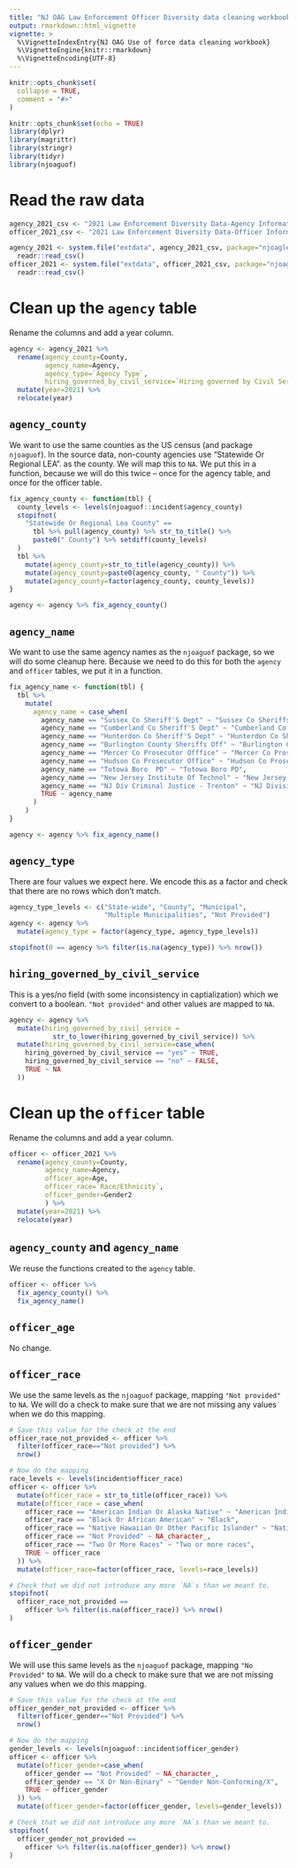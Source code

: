 ```yaml
---
title: "NJ OAG Law Enforcement Officer Diversity data cleaning workbook"
output: rmarkdown::html_vignette
vignette: >
  %\VignetteIndexEntry{NJ OAG Use of force data cleaning workbook}
  %\VignetteEngine{knitr::rmarkdown}
  %\VignetteEncoding{UTF-8}
---
```


```r
knitr::opts_chunk$set(
  collapse = TRUE,
  comment = "#>"
)
```

```r
knitr::opts_chunk$set(echo = TRUE)
library(dplyr)
library(magrittr)
library(stringr)
library(tidyr)
library(njoaguof)
```

# Read the raw data
```r
agency_2021_csv <- "2021 Law Enforcement Diversity Data-Agency Information.csv"
officer_2021_csv <- "2021 Law Enforcement Diversity Data-Officer Information.csv"

agency_2021 <- system.file("extdata", agency_2021_csv, package="njoagleod") %>%
  readr::read_csv()
officer_2021 <- system.file("extdata", officer_2021_csv, package="njoagleod") %>%
  readr::read_csv()
```

# Clean up the `agency` table
Rename the columns and add a year column.
```r
agency <- agency_2021 %>%
  rename(agency_county=County,
         agency_name=Agency,
         agency_type=`Agency Type`,
         hiring_governed_by_civil_service=`Hiring governed by Civil Service?`) %>%
  mutate(year=2021) %>% 
  relocate(year)
```

## `agency_county`
We want to use the same counties as the US census (and package `njoaguof`).
In the source data, non-county agencies use "Statewide Or Regional LEA". as the
county. We will map this to `NA`.  We put this in a function, because we will
do this twice -- once for the agency table, and once for the officer table.
```r
fix_agency_county <- function(tbl) {
  county_levels <- levels(njoaguof::incident$agency_county)
  stopifnot(
    "Statewide Or Regional Lea County" ==
      tbl %>% pull(agency_county) %>% str_to_title() %>%
      paste0(" County") %>% setdiff(county_levels)
  )
  tbl %>%
    mutate(agency_county=str_to_title(agency_county)) %>%
    mutate(agency_county=paste0(agency_county, " County")) %>%
    mutate(agency_county=factor(agency_county, county_levels))
}

agency <- agency %>% fix_agency_county()
```
## `agency_name`
We want to use the same agency names as the `njoaguof` package, so we will
do some cleanup here.  Because we need to do this for both the `agency` and
`officer` tables, we put it in a function.

```r
fix_agency_name <- function(tbl) {
  tbl %>%
    mutate(
      agency_name = case_when(
        agency_name == "Sussex Co Sheriff'S Dept" ~ "Sussex Co Sheriffs Dept",
        agency_name == "Cumberland Co Sheriff'S Dept" ~ "Cumberland Co Sheriffs Dept",
        agency_name == "Hunterdon Co Sheriff'S Dept" ~ "Hunterdon Co Sheriffs Dept",
        agency_name == "Burlington County Sheriffs Off" ~ "Burlington Co Sheriffs Office",
        agency_name == "Mercer Co Prosecutor Offfice" ~ "Mercer Co Prosecutors Office",
        agency_name == "Hudson Co Prosecutor Office" ~ "Hudson Co Prosecutors Office",
        agency_name == "Totowa Boro  PD" ~ "Totowa Boro PD",
        agency_name == "New Jersey Institute Of Technol" ~ "New Jersey Institute Of Technology",
        agency_name == "NJ Div Criminal Justice - Trenton" ~ "NJ Division of Criminal Justice",
        TRUE ~ agency_name
      )
    )
}

agency <- agency %>% fix_agency_name()
```
## `agency_type`
There are four values we expect here. We encode this as a factor and
check that there are no rows which don't match.
```r
agency_type_levels <- c("State-wide", "County", "Municipal", 
                        "Multiple Municipalities", "Not Provided")
agency <- agency %>%
  mutate(agency_type = factor(agency_type, agency_type_levels))

stopifnot(0 == agency %>% filter(is.na(agency_type)) %>% nrow())
```

## `hiring_governed_by_civil_service`
This is a yes/no field (with some inconsistency in captialization) which we convert to a boolean. `"Not provided"` and other values are mapped to `NA`. 
```r
agency <- agency %>% 
  mutate(hiring_governed_by_civil_service = 
           str_to_lower(hiring_governed_by_civil_service)) %>%
  mutate(hiring_governed_by_civil_service=case_when(
    hiring_governed_by_civil_service == "yes" ~ TRUE,
    hiring_governed_by_civil_service == "no" ~ FALSE,
    TRUE ~ NA
  )) 
```

# Clean up the `officer` table
Rename the columns and add a year column.
```r
officer <- officer_2021 %>%
  rename(agency_county=County,
         agency_name=Agency,
         officer_age=Age,
         officer_race=`Race/Ethnicity`,
         officer_gender=Gender2
         ) %>%
  mutate(year=2021) %>% 
  relocate(year)
```

## `agency_county` and `agency_name`
We reuse the functions created to the `agency` table.
```r
officer <- officer %>% 
  fix_agency_county() %>% 
  fix_agency_name()
```

## `officer_age`
No change.

## `officer_race`
We use the same levels as the `njoaguof` package, mapping `"Not provided"` to 
`NA`.  We will do a check to make sure that we are not missing any values when
we do this mapping.

```r
# Save this value for the check at the end
officer_race_not_provided <- officer %>% 
  filter(officer_race=="Not provided") %>%
  nrow()

# Now do the mapping
race_levels <- levels(incident$officer_race)
officer <- officer %>% 
  mutate(officer_race = str_to_title(officer_race)) %>%
  mutate(officer_race = case_when(
    officer_race == "American Indian Or Alaska Native" ~ "American Indian",
    officer_race == "Black Or African American" ~ "Black",
    officer_race == "Native Hawaiian Or Other Pacific Islander" ~ "Native Hawaiian or other Pacific Islander",
    officer_race == "Not Provided" ~ NA_character_,
    officer_race == "Two Or More Races" ~ "Two or more races",
    TRUE ~ officer_race
  )) %>% 
  mutate(officer_race=factor(officer_race, levels=race_levels))

# Check that we did not introduce any more `NA`s than we meant to.
stopifnot(
  officer_race_not_provided == 
    officer %>% filter(is.na(officer_race)) %>% nrow()
)
```

## `officer_gender`
We will use this same levels as the `njoaguof` package, mapping `"No Provided"` to `NA`. We will do a check to make sure that we are not missing any values when we do this mapping.
```r
# Save this value for the check at the end
officer_gender_not_provided <- officer %>% 
  filter(officer_gender=="Not Provided") %>%
  nrow()

# Now do the mapping
gender_levels <- levels(njoaguof::incident$officer_gender)
officer <- officer %>% 
  mutate(officer_gender=case_when(
    officer_gender == "Not Provided" ~ NA_character_,
    officer_gender == "X Or Non-Binary" ~ "Gender Non-Conforming/X",
    TRUE ~ officer_gender
  )) %>%
  mutate(officer_gender=factor(officer_gender, levels=gender_levels))

# Check that we did not introduce any more `NA`s than we meant to.
stopifnot(
  officer_gender_not_provided == 
    officer %>% filter(is.na(officer_gender)) %>% nrow()
)
```
